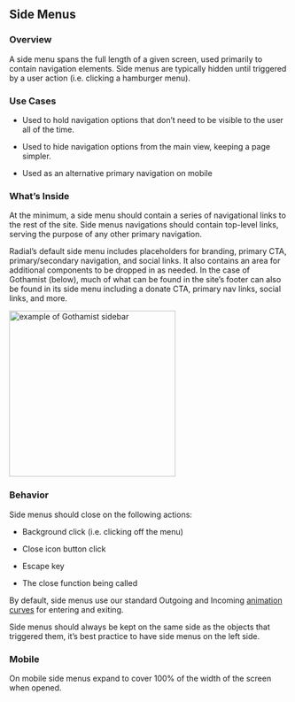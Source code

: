 ## Side Menus

### Overview

A side menu spans the full length of a given screen, used primarily to contain navigation elements. Side menus are typically hidden until triggered by a user action (i.e. clicking a hamburger menu).

### Use Cases

-   Used to hold navigation options that don’t need to be visible to the user all of the time.
    
-   Used to hide navigation options from the main view, keeping a page simpler.
    
-   Used as an alternative primary navigation on mobile
    

### What’s Inside

At the minimum, a side menu should contain a series of navigational links to the rest of the site. Side menus navigations should contain top-level links, serving the purpose of any other primary navigation.

  

Radial’s default side menu includes placeholders for branding, primary CTA, primary/secondary navigation, and social links. It also contains an area for additional components to be dropped in as needed. In the case of Gothamist (below), much of what can be found in the site’s footer can also be found in its side menu including a donate CTA, primary nav links, social links, and more.

 <img alt="example of Gothamist sidebar" src="./images/Organisms-Sidebar-Gothamist Sidebar" width="300" /> 

### Behavior

Side menus should close on the following actions:

-   Background click (i.e. clicking off the menu)
    
-   Close icon button click
    
-   Escape key
    
-   The close function being called
    

  

By default, side menus use our standard Outgoing and Incoming [animation curves](https://nypublicradio.github.io/nypr-design-system/iframe.html?id=foundations-animation--page&viewMode=docs#easing-and-timing) for entering and exiting.

  

Side menus should always be kept on the same side as the objects that triggered them, it’s best practice to have side menus on the left side.

  

### Mobile

On mobile side menus expand to cover 100% of the width of the screen when opened.
